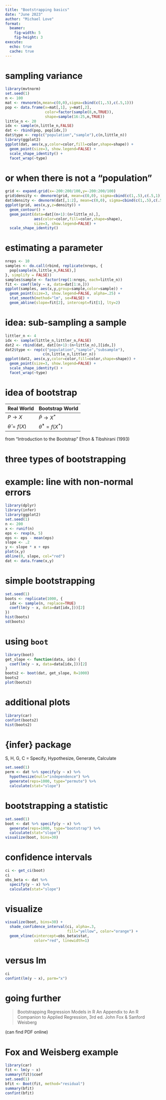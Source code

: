 ```yaml
---
title: "Bootstrapping basics"
date: "June 2023"
author: "Michael Love"
format: 
  beamer:
    fig-width: 5
    fig-height: 3
execute:
  echo: true
  cache: true
---
```


# sampling variance

```r
library(mvtnorm)
set.seed(1)
n <- 100
mat <- rmvnorm(n,mean=c(0,0),sigma=cbind(c(1,.5),c(.5,1)))
pop <- data.frame(x=mat[,1], y=mat[,2], 
                  color=factor(sample(8,n,TRUE)),
                  shape=sample(16:25,n,TRUE))
little_n <- 20
idx <- sample(n,little_n,FALSE)
dat <- rbind(pop, pop[idx,])
dat$type <- rep(c("population","sample"),c(n,little_n))
library(ggplot2)
ggplot(dat, aes(x,y,color=color,fill=color,shape=shape)) +
  geom_point(size=3, show.legend=FALSE) + 
  scale_shape_identity() +
  facet_wrap(~type)
```

# or when there is not a "population"

```r
grid <- expand.grid(x=-200:200/100,y=-200:200/100)
grid$density <- dmvnorm(grid, mean=c(0,0), sigma=cbind(c(1,.5),c(.5,1)))
dat$density <- dmvnorm(dat[,1:2], mean=c(0,0), sigma=cbind(c(1,.5),c(.5,1)))
ggplot(grid, aes(x,y,z=density)) + 
  geom_contour() + 
  geom_point(data=dat[(n+1):(n+little_n),], 
             aes(color=color,fill=color,shape=shape),
             size=3, show.legend=FALSE) + 
  scale_shape_identity()
```

# estimating a parameter

```r
nreps <- 10
samples <- do.call(rbind, replicate(nreps, { 
  pop[sample(n,little_n,FALSE),]
}, simplify = FALSE))
samples$sample <- factor(rep(1:nreps, each=little_n))
fit <- coef(lm(y ~ x, data=dat[1:n,]))
ggplot(samples, aes(x,y,group=sample,color=sample)) +
  geom_point(size=3, show.legend=FALSE, alpha=.25) + 
  stat_smooth(method="lm", se=FALSE) + 
  geom_abline(slope=fit[2], intercept=fit[1], lty=2)
```

# idea: sub-sampling a sample

```r
littler_n <- 4
idx <- sample(little_n,littler_n,FALSE)
dat2 <- rbind(dat, dat[(n+1):(n+little_n),][idx,])
dat2$type <- rep(c("population","sample","subsample"),
                 c(n,little_n,littler_n))
ggplot(dat2, aes(x,y,color=color,fill=color,shape=shape)) +
  geom_point(size=3, show.legend=FALSE) + 
  scale_shape_identity() +
  facet_wrap(~type)
```

# idea of bootstrap

| Real World          | Bootstrap World           |
|---------------------|---------------------------|
| $P \rightarrow X$   | $\hat{P} \rightarrow X^*$ |
| $\hat\theta = f(X)$ | $\hat{\theta}^* = f(X^*)$ |

from "Introduction to the Bootstrap"
Efron & Tibshirani (1993)

# three types of bootstrapping

# example: line with non-normal errors

```r
library(dplyr)
library(infer)
library(ggplot2)
set.seed(1)
n <- 200
x <- runif(n)
eps <- rexp(n, 5)
eps <- eps - mean(eps)
slope <- .2
y <- slope * x + eps
plot(x,y)
abline(0, slope, col="red")
dat <- data.frame(x,y)
```

# simple bootstrapping

```r
set.seed(1)
boots <- replicate(1000, {
  idx <- sample(n, replace=TRUE)
  coef(lm(y ~ x, data=dat[idx,]))[2]
})
hist(boots)
sd(boots)
```

# using `boot`

```r
library(boot)
get_slope <- function(data, idx) {
  coef(lm(y ~ x, data=data[idx,]))[2]
}
boots2 <- boot(dat, get_slope, R=1000)
boots2
plot(boots2)
```

# additional plots

```r
library(car)
confint(boots2)
hist(boots2)
```

# {infer} package

S, H, G, C =
Specify, Hypothesize, Generate, Calculate

```r
set.seed(1)
perm <- dat %>% specify(y ~ x) %>%
  hypothesize(null="independence") %>%
  generate(reps=1000, type="permute") %>%
  calculate(stat="slope")
```

# bootstrapping a statistic

```r
set.seed(1)
boot <- dat %>% specify(y ~ x) %>%
  generate(reps=1000, type="bootstrap") %>%
  calculate(stat="slope")
visualize(boot, bins=30)
```

# confidence intervals

```r
ci <- get_ci(boot)
ci
obs_beta <- dat %>% 
  specify(y ~ x) %>%
  calculate(stat="slope")
```

# visualize

```r
visualize(boot, bins=30) +
  shade_confidence_interval(ci, alpha=.3, 
                            fill="yellow", color="orange") + 
  geom_vline(xintercept=obs_beta$stat, 
             color="red", linewidth=1)
```

# versus lm

```r
ci
confint(lm(y ~ x), parm="x")
```

# going further

> Bootstrapping Regression Models in R
> An Appendix to An R Companion to Applied Regression, 3rd ed.
> John Fox & Sanford Weisberg

(can find PDF online)

# Fox and Weisberg example

```r
library(car)
fit <- lm(y ~ x)
summary(fit)$coef
set.seed(1)
bfit <- Boot(fit, method="residual")
summary(bfit)
confint(bfit)
```
